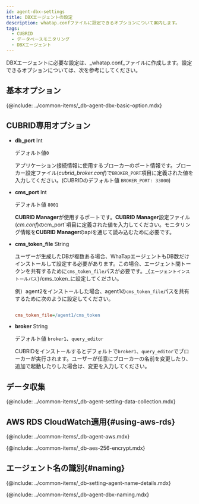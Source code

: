 ```yaml
---
id: agent-dbx-settings
title: DBXエージェントの設定
description: whatap.confファイルに設定できるオプションについて案内します。
tags:
  - CUBRID
  - データベースモニタリング
  - DBXエージェント
---
```



DBXエージェントに必要な設定は、_whatap.conf_ファイルに作成します。設定できるオプションについては、次を参考にしてください。

## 基本オプション

{@include: ../common-items/_db-agent-dbx-basic-option.mdx}

## CUBRID専用オプション

-   **db_port** <span class='type'>Int</span>

    デフォルト値`0`

    アプリケーション接続情報に使用するブローカーのポート情報です。ブローカー設定ファイル(_cubrid_broker.conf_)で`BROKER_PORT`項目に定義された値を入力してください。(CUBRIDのデフォルト値 `BROKER_PORT: 33000`)

-   **cms_port** <span class='type'>Int</span>

    デフォルト値 `8001`

    **CUBRID Manager**が使用するポートです。**CUBRID Manager**設定ファイル(_cm.conf_)のcm_port\`項目に定義された値を入力してください。モニタリング情報を**CUBRID Manager**のapiを通じて読み込むために必要です。

-   **cms_token_file** <span class='type'>String</span>

    ユーザーが生成したDBが複数ある場合、WhaTapエージェントもDB数だけインストールして設定する必要があります。この場合、エージェント間トークンを共有するために`cms_token_file`パスが必要です。_`{エージェントインストールパス}`/cms_token_に設定してください。 

    例）agent2をインストールした場合、agent1の`cms_token_file`パスを共有するために次のように設定してください。

    ```ini title='whtap.conf'

    cms_token_file=/agent1/cms_token

    ```

-   **broker** <span class='type'>String</span>

    デフォルト値 `broker1`、`query_editor`

    CUBRIDをインストールするとデフォルトで`broker1`、`query_editor`でブローカーが実行されます。ユーザーが任意にブローカーの名前を変更したり、追加で起動したりした場合は、変更を入力してください。

## データ収集

{@include: ../common-items/_db-agent-setting-data-collection.mdx}

## AWS RDS CloudWatch適用{#using-aws-rds}

<AWSRDSdesc name='db_cubrid_counter' />

{@include: ../common-items/_db-agent-aws.mdx} 

<!-- AES 256 암호화 적용 -->

{@include: ../common-items/_db-aes-256-encrypt.mdx}  

## エージェント名の識別{#naming}

{@include: ../common-items/_db-setting-agent-name-details.mdx}

{@include: ../common-items/_db-agent-dbx-naming.mdx}
